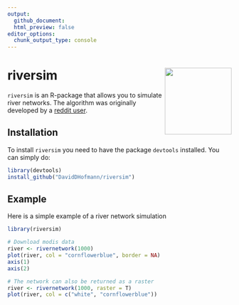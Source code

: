```yaml
---
output:
  github_document:
  html_preview: false
editor_options:
  chunk_output_type: console
---
```


# riversim <img src="man/figures/riversim.png" align="right" width="150" height="150"/>
`riversim` is an R-package that allows you to simulate river networks. The
algorithm was originally developed by a [reddit user](https://www.reddit.com/r/proceduralgeneration/comments/ftgbgo/ive_been_working_on_an_algorithm_to_efficiently/).

## Installation
To install `riversim` you need to have the package `devtools` installed. You
can simply do:

``` r
library(devtools)
install_github("DavidDHofmann/riversim")
```

## Example
Here is a simple example of a river network simulation

``` r
library(riversim)

# Download modis data
river <- rivernetwork(1000)
plot(river, col = "cornflowerblue", border = NA)
axis(1)
axis(2)

# The network can also be returned as a raster
river <- rivernetwork(1000, raster = T)
plot(river, col = c("white", "cornflowerblue"))
```

